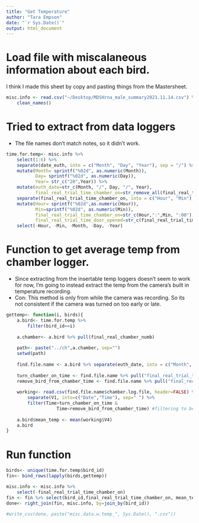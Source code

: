 ```yaml
---
title: "Get Temperature"
author: "Tara Empson"
date: "`r Sys.Date()`"
output: html_document
---
```


# Load file with miscalaneous information about each bird. 
I think I made this sheet by copy and pasting things from the Mastersheet.
```r
misc.info <- read.csv("~/Desktop/MDSHrna_male_summary2023.11.14.csv") %>% 
    clean_names()
```

# Tried to extract from data loggers
- The file names don't match notes, so it didn't work. 
```r
time.for.temp<- misc.info %>% 
    select(1:6) %>% 
    separate(date_euth, into = c("Month", "Day", "Year"), sep = "/") %>% 
    mutate(Month= sprintf("%02d", as.numeric(Month)),
           Day= sprintf("%02d", as.numeric(Day)),
           Year= str_c("20",Year)) %>% 
    mutate(euth_date=str_c(Month, "/", Day, "/", Year),
           final_real_trial_time_chamber_on=str_remove_all(final_real_trial_time_chamber_on," AM")) %>% 
    separate(final_real_trial_time_chamber_on, into = c("Hour", "Min"), sep = ":") %>% 
    mutate(Hour= sprintf("%02d",as.numeric(Hour)),
           Min=sprintf("%02d", as.numeric(Min)),
           final_real_trial_time_chamber_on=str_c(Hour,":",Min, ":00"),
           final_real_trial_time_door_opened=str_c(final_real_trial_time_door_opened, ":00")) %>% 
    select(-Hour, -Min, -Month, -Day, -Year)
```

# Function to get average temp from chamber logger.
- Since extracting from the insertable temp loggers doesn't seem to work for now, I'm going to instead extract the temp from the camera's built in temperature recording.
- Con: This method is only from while the camera was recording. So its not consistent if the camera was turned on too early or late. 
```r
gettemp<- function(i, birds){
    a.bird<- time.for.temp %>%
        filter(bird_id==i)
    
    a.chamber<- a.bird %>% pull(final_real_chamber_numb)
    
    path<- paste("../ch",a.chamber, sep="")
    setwd(path)
    
    find.file.name <- a.bird %>% separate(euth_date, into = c("Month", "Day", "Year"), sep = "/") %>% mutate(chamber.log.file=str_c("temp_log_",Year ,Month, Day, ".csv"))
    
    turn_chamber_on_time <- find.file.name %>% pull("final_real_trial_time_chamber_on")
    remove_bird_from_chamber_time <- find.file.name %>% pull("final_real_trial_time_door_opened")
    
    working<- read.csv(find.file.name$chamber.log.file, header=FALSE) %>% 
        separate(V1, into=c("Date","Time"), sep=" ") %>% 
        filter(Time>turn_chamber_on_time &
                   Time<remove_bird_from_chamber_time) #filtering to be only times when the chamber is on and a bird is in it. Just incase camera was running too long.
    
    a.bird$mean_temp <- mean(working$V4)
    a.bird
}
```

# Run function
```r
birds<- unique(time.for.temp$bird_id)
fin<- bind_rows(lapply(birds,gettemp))
```


```r
misc.info <- misc.info %>% 
    select(-final_real_trial_time_chamber_on)
fin <- fin %>% select(bird_id,final_real_trial_time_chamber_on, mean_temp)
done<- right_join(fin, misc.info, by=join_by(bird_id))
```


```r
#write_csv(done, paste("misc.data.w.temp_", Sys.Date(), ".csv"))
```

